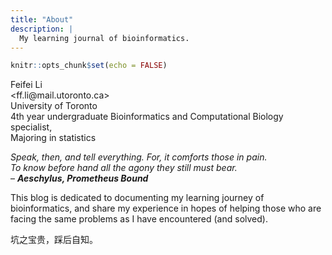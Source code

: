 ```yaml
---
title: "About"
description: |
  My learning journal of bioinformatics.
---
```


```r
knitr::opts_chunk$set(echo = FALSE)
```

Feifei Li \
\<ff.li@mail.utoronto.ca\> \
University of Toronto\
4th year undergraduate Bioinformatics and Computational Biology specialist, \
Majoring in statistics \


_Speak, then, and tell everything.  For, it comforts those in pain._\
_To know before hand all the agony they still must bear._\
-- ___Aeschylus, Prometheus Bound___

This blog is dedicated to documenting my learning journey of bioinformatics,
and share my experience in hopes of helping those who are facing the same problems
as I have encountered (and solved).\

坑之宝贵，踩后自知。\